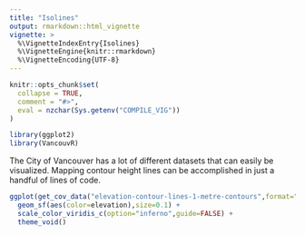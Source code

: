 ```yaml
---
title: "Isolines"
output: rmarkdown::html_vignette
vignette: >
  %\VignetteIndexEntry{Isolines}
  %\VignetteEngine{knitr::rmarkdown}
  %\VignetteEncoding{UTF-8}
---
```


```r
knitr::opts_chunk$set(
  collapse = TRUE,
  comment = "#>",
  eval = nzchar(Sys.getenv("COMPILE_VIG"))
)
```

```r
library(ggplot2)
library(VancouvR)
```

The City of Vancouver has a lot of different datasets that can easily be visualized. Mapping contour height lines can be accomplished in just a handful of lines of code.

```r
ggplot(get_cov_data("elevation-contour-lines-1-metre-contours",format="geojson") ) + 
  geom_sf(aes(color=elevation),size=0.1) + 
  scale_color_viridis_c(option="inferno",guide=FALSE) + 
  theme_void()
```

